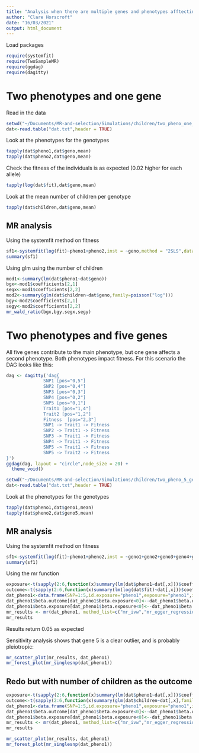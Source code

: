 ```yaml
---
title: "Analysis when there are multiple genes and phenotypes afftecting fitness"
author: "Clare Horscroft"
date: "16/03/2021"
output: html_document
---
```


Load packages
```r
require(systemfit)
require(TwoSampleMR)
require(ggdag)
require(dagitty)
```

# Two phenotypes and one gene

Read in the data
```r
setwd("~/Documents/MR-and-selection/Simulations/children/two_pheno_one_gene/")
dat<-read.table("dat.txt",header = TRUE)
```

Look at the phenotypes for the genotypes
```r
tapply(dat$pheno1,dat$geno,mean)
tapply(dat$pheno2,dat$geno,mean)
```

Check the fitness of the individuals is as expected (0.02 higher for each allele)

```r
tapply(log(dat$fit),dat$geno,mean)
```

Look at the mean number of children per genotype
```r
tapply(dat$children,dat$geno,mean)
```

## MR analysis

Using the systemfit method on fitness
```r
sf1<-systemfit(log(fit)~pheno1+pheno2,inst = ~geno,method = "2SLS",data=dat)
summary(sf1)
```

Using glm using the number of children
```r
mod1<-summary(lm(dat$pheno1~dat$geno))
bgx<-mod1$coefficients[2,1]
segx<-mod1$coefficients[2,2]
mod2<-summary(glm(dat$children~dat$geno,family=poisson("log")))
bgy<-mod2$coefficients[2,1]
segy<-mod2$coefficients[2,2]
mr_wald_ratio(bgx,bgy,segx,segy)
```

# Two phenotypes and five genes

All five genes contribute to the main phenotype, but one gene affects a second phenotype.
Both phenotypes impact fitness.
For this scenario the DAG looks like this:
```r
dag <- dagitty('dag{
              SNP1 [pos="0,5"]
              SNP2 [pos="0,4"]
              SNP3 [pos="0,3"]  
              SNP4 [pos="0,2"]
              SNP5 [pos="0,1"]
              Trait1 [pos="1,4"]
              Trait2 [pos="1,2"]
              Fitness  [pos="2,3"]
              SNP1 -> Trait1 -> Fitness
              SNP2 -> Trait1 -> Fitness
              SNP3 -> Trait1 -> Fitness
              SNP4 -> Trait1 -> Fitness
              SNP5 -> Trait1 -> Fitness
              SNP5 -> Trait2 -> Fitness
}')
ggdag(dag, layout = "circle",node_size = 20) +
  theme_void()
```

```r
setwd("~/Documents/MR-and-selection/Simulations/children/two_pheno_5_gene/")
dat<-read.table("dat.txt",header = TRUE)
```

Look at the phenotypes for the genotypes
```r
tapply(dat$pheno1,dat$geno1,mean)
tapply(dat$pheno2,dat$geno5,mean)
```

## MR analysis

Using the systemfit method on fitness
```r
sf1<-systemfit(log(fit)~pheno1+pheno2,inst = ~geno1+geno2+geno3+geno4+geno5,method = "2SLS",data=dat)
summary(sf1)
```

Using the mr function
```r
exposure<-t(sapply(2:6,function(x)summary(lm(dat$pheno1~dat[,x]))$coefficients[2,c(1,2)]))
outcome<-t(sapply(2:6,function(x)summary(lm(log(dat$fit)~dat[,x]))$coefficients[2,c(1,2)]))
dat_pheno1<-data.frame(SNP=1:5,id.exposure="pheno1",exposure="pheno1",id.outcome="fit",outcome="fit",beta.exposure=exposure[,1],se.exposure=exposure[,2],beta.outcome=outcome[,1],se.outcome=outcome[,2],mr_keep=TRUE)
dat_pheno1$beta.outcome[dat_pheno1$beta.exposure<0]<--dat_pheno1$beta.outcome[dat_pheno1$beta.exposure<0]
dat_pheno1$beta.exposure[dat_pheno1$beta.exposure<0]<--dat_pheno1$beta.exposure[dat_pheno1$beta.exposure<0]
mr_results <- mr(dat_pheno1, method_list=c("mr_ivw","mr_egger_regression","mr_weighted_median", "mr_weighted_mode"))
mr_results
```

Results return 0.05 as expected

Sensitivity analysis shows that gene 5 is a clear outlier, and is probably pleiotropic:
```r
mr_scatter_plot(mr_results, dat_pheno1)
mr_forest_plot(mr_singlesnp(dat_pheno1))
```


## Redo but with number of children as the outcome

```r
exposure<-t(sapply(2:6,function(x)summary(lm(dat$pheno1~dat[,x]))$coefficients[2,c(1,2)]))
outcome<-t(sapply(2:6,function(x)summary(glm(dat$children~dat[,x],family = poisson()))$coefficients[2,c(1,2)]))
dat_pheno1<-data.frame(SNP=1:5,id.exposure="pheno1",exposure="pheno1",id.outcome="child",outcome="child",beta.exposure=exposure[,1],se.exposure=exposure[,2],beta.outcome=outcome[,1],se.outcome=outcome[,2],mr_keep=TRUE)
dat_pheno1$beta.outcome[dat_pheno1$beta.exposure<0]<--dat_pheno1$beta.outcome[dat_pheno1$beta.exposure<0]
dat_pheno1$beta.exposure[dat_pheno1$beta.exposure<0]<--dat_pheno1$beta.exposure[dat_pheno1$beta.exposure<0]
mr_results <- mr(dat_pheno1, method_list=c("mr_ivw","mr_egger_regression","mr_weighted_median", "mr_weighted_mode"))
mr_results
```

```r
mr_scatter_plot(mr_results, dat_pheno1)
mr_forest_plot(mr_singlesnp(dat_pheno1))
```